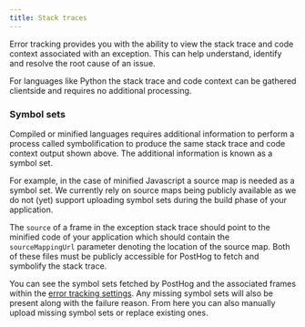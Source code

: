 ```yaml
---
title: Stack traces
---
```



<BetaFeedbackBanner />

Error tracking provides you with the ability to view the stack trace and code context associated with an exception. This can help understand, identify and resolve the root cause of an issue.

For languages like Python the stack trace and code context can be gathered clientside and requires no additional processing.

<ProductScreenshot
    imageLight="https://res.cloudinary.com/dmukukwp6/image/upload/Screenshot_2025_01_29_at_14_47_35_aebd47a5ab.png"
    imageDark="https://res.cloudinary.com/dmukukwp6/image/upload/Screenshot_2025_01_29_at_14_47_52_5b3706c0eb.png"
    alt="Stack traces example"
    classes="rounded"
/>

### Symbol sets

Compiled or minified languages requires additional information to perform a process called symbolification to produce the same stack trace and code context output shown above. The additional information is known as a symbol set.

For example, in the case of minified Javascript a source map is needed as a symbol set. We currently rely on source maps being publicly available as we do not (yet) support uploading symbol sets during the build phase of your application.

The `source` of a frame in the exception stack trace should point to the minified code of your application which should contain the `sourceMappingUrl` parameter denoting the location of the source map. Both of these files must be publicly accessible for PostHog to fetch and symbolify the stack trace.

You can see the symbol sets fetched by PostHog and the associated frames within the [error tracking settings](https://us.posthog.com/settings/project-error-tracking#error-tracking-symbol-sets). Any missing symbol sets will also be present along with the failure reason. From here you can also manually upload missing symbol sets or replace existing ones.

<ProductScreenshot
    imageLight="https://res.cloudinary.com/dmukukwp6/image/upload/Screenshot_2025_01_29_at_21_24_09_7b244773eb.png"
    imageDark="https://res.cloudinary.com/dmukukwp6/image/upload/Screenshot_2025_01_29_at_21_24_27_d8ab1b154b.png"
    alt="Symbol set examples"
    classes="rounded"
/>